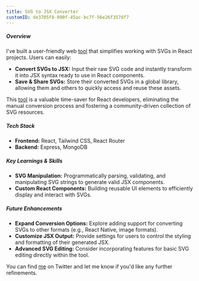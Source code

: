 ```yaml
---
title: SVG to JSX Converter
customID: de3705f8-090f-45ac-bc7f-56e26f357df7
---
```


##### Overview

I've built a user-friendly web [tool](https://svg-react.vercel.app/) that simplifies working with SVGs in React projects. Users can easily:

- **Convert SVGs to JSX:** Input their raw SVG code and instantly transform it into JSX syntax ready to use in React components.
- **Save & Share SVGs:** Store their converted SVGs in a global library, allowing them and others to quickly access and reuse these assets.

This [tool](https://svg-react.vercel.app/) is a valuable time-saver for React developers, eliminating the manual conversion process and fostering a community-driven collection of SVG resources.

##### Tech Stack

- **Frontend:** React, Tailwind CSS, React Router
- **Backend:** Express, MongoDB

##### Key Learnings & Skills

- **SVG Manipulation:** Programmatically parsing, validating, and manipulating SVG strings to generate valid JSX components.
- **Custom React Components:** Building reusable UI elements to efficiently display and interact with SVGs.

##### Future Enhancements

- **Expand Conversion Options:** Explore adding support for converting SVGs to other formats (e.g., React Native, image formats).
- **Customize JSX Output:** Provide settings for users to control the styling and formatting of their generated JSX.
- **Advanced SVG Editing:** Consider incorporating features for basic SVG editing directly within the tool.

You can find [me](https://twitter.com/sonoverthinks) on Twitter and let me know if you'd like any further refinements.
